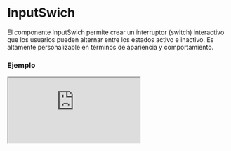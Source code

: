 # InputSwich

El componente InputSwich permite crear un interruptor (switch) interactivo que los usuarios pueden alternar entre los estados activo e inactivo. Es altamente personalizable en términos de apariencia y comportamiento.


### Ejemplo

<Iframe
  minHeightIframe="30dvh"
  src="https://fenextjs-component-storybook.vercel.app/iframe.html?args=&id=input-inputswich--index&viewMode=story"
/>

### Importación

Para importar el componente InputSwich, se puede hacer desde fenextjs

```tsx copy
import { InputSwich } from "fenextjs";
```

### Parámetros

| Parámetro         | Tipo                                                              | Requerido | Default           | Descripcion                                                                                                                         |
| ----------------- | ----------------------------------------------------------------- | --------- | ----------------- | ----------------------------------------------------------------------------------------------------------------------------------- |
| className         | string                                                            | no        | ''                | Clase CSS para personalizar el contenedor del interruptor.                                                                          |
| classNameCicle    | string                                                            | no        | ''                | Clase CSS para personalizar el círculo dentro del interruptor.                                                                      |
| classNameInactive | string                                                            | no        | ''                | Clase CSS para el estado inactivo del interruptor.                                                                                  |
| classNameActive   | string                                                            | no        | ''                | Clase CSS para el estado activo del interruptor.                                                                                    |
| name              | string                                                            | no        | ''                | Nombre del interruptor que se usará como atributo del input.                                                                        |
| onChange          | (e: boolean) =\> void                                             | no        | undefined         | Función que se ejecuta cuando el estado del interruptor cambia. Recibe un valor booleano que indica si está activado o desactivado. |
| defaultValue      | boolean                                                           | no        | false             | Valor inicial del interruptor cuando se renderiza por primera vez.                                                                  |
| value             | boolean                                                           | no        | undefined         | Valor actual del interruptor, puede ser controlado externamente.                                                                    |
| disabled          | boolean                                                           | no        | false             | Indica si el interruptor está deshabilitado.                                                                                        |
| onValidateCheck   | (data: boolean) =\> Promise\<void \| boolean\> \| void \| boolean | no        | async () =\> \{\} | Función para validar el estado del interruptor cuando se cambia. Puede devolver una promesa para manejar validaciones asíncronas.   |

### Storybook

Para ver el storybook del componente lo puede hacer con este [link](https://fenextjs-component-storybook.vercel.app/?path=/story/input-inputswich--index)

### Usos

- InputSwich básico

```tsx copy
<InputSwich />
```

- InputSwich con valor controlado

```tsx copy
<InputSwich value={true} onChange={(val) => console.log(val)} />
```

- InputSwich deshabilitado

```tsx copy
<InputSwich disabled={true} />
```

- InputSwich con validación

```tsx copy
<InputSwich
  onValidateCheck={async (val) => {
    return val;
  }}
/>
```
